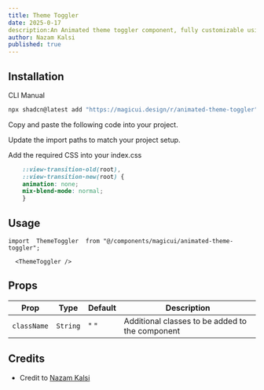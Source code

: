 ```yaml
---
title: Theme Toggler
date: 2025-0-17
description:An Animated theme toggler component, fully customizable using Tailwind CSS.
author: Nazam Kalsi
published: true
---
```


<ComponentPreview name="animated-theme-toggler-demo" />

## Installation

<Tabs defaultValue="cli">

<TabsList>
  <TabsTrigger value="cli">CLI</TabsTrigger>
  <TabsTrigger value="manual">Manual</TabsTrigger>
</TabsList>
<TabsContent value="cli">

```bash
npx shadcn@latest add "https://magicui.design/r/animated-theme-toggler"
```

</TabsContent>

<TabsContent value="manual">

<Steps>

<Step>Copy and paste the following code into your project.</Step>

<ComponentSource name="animated-theme-toggler" />

<Step>Update the import paths to match your project setup.</Step>

<Step>Add the required CSS into your index.css</Step>

  ```css title="./index.css"
      ::view-transition-old(root),
      ::view-transition-new(root) {
      animation: none;
      mix-blend-mode: normal;
      }
  ```
</Steps>

</TabsContent>

</Tabs>

## Usage

```tsx
import  ThemeToggler  from "@/components/magicui/animated-theme-toggler";
```

```tsx
  <ThemeToggler />
  ```

## Props

| Prop        | Type     | Default | Description                     |
| ----------- | -------- | ------- | ------------------------------- |
| `className` | `String` | " "     | Additional classes to be added to the component  |


## Credits

- Credit to [Nazam Kalsi](https://nazam-kalsi-portfolio.vercel.app)